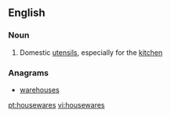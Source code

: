 ==English==

===Noun===
{{en-noun|?}}

# {{label|en|North America}} Domestic [[utensils]], especially for the [[kitchen]]

===Anagrams===
* [[warehouses#English|warehouses]]

[[pt:housewares]]
[[vi:housewares]]